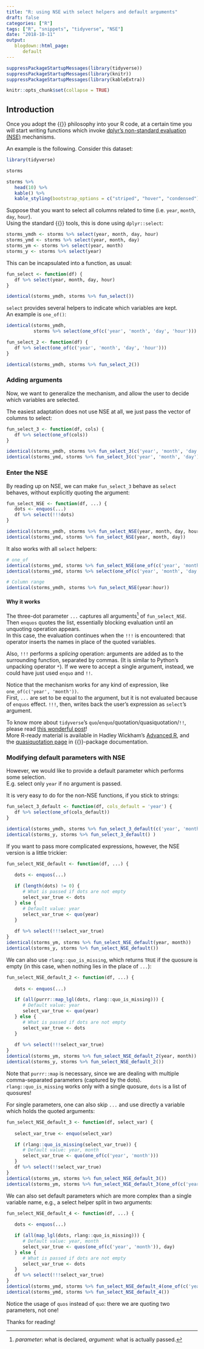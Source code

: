 ```yaml
---
title: "R: using NSE with select helpers and default arguments"
draft: false
categories: ["R"]
tags: ["R", "snippets", "tidyverse", "NSE"]
date: "2018-10-11"
output:
   blogdown::html_page:
      default
---
```

   
   
```r
suppressPackageStartupMessages(library(tidyverse))
suppressPackageStartupMessages(library(knitr))
suppressPackageStartupMessages(library(kableExtra))

knitr::opts_chunk$set(collapse = TRUE)
```

## Introduction

Once you adopt the {{<cran tidyverse>}} philosophy into your R code, at a certain time you will start writing functions which invoke [dplyr's non-standard evaluation (NSE)](https://dplyr.tidyverse.org/articles/programming.html) mechanisms.

An example is the following. Consider this dataset:

```r
library(tidyverse)

storms
```
```r
storms %>% 
   head(10) %>% 
   kable() %>% 
   kable_styling(bootstrap_options = c("striped", "hover", "condensed"), font_size = 11, full_width = TRUE)
```

Suppose that you want to select all columns related to time (i.e. `year`, `month`, `day`, `hour`).      
Using the standard {{<cran dplyr>}} tools, this is done using `dplyr::select`:

```r
storms_ymdh <- storms %>% select(year, month, day, hour)
storms_ymd <- storms %>% select(year, month, day)
storms_ym <- storms %>% select(year, month)
storms_y <- storms %>% select(year)
```

This can be incapsulated into a function, as usual:
```r
fun_select <- function(df) {
   df %>% select(year, month, day, hour)
}

identical(storms_ymdh, storms %>% fun_select())
```

`select` provides several helpers to indicate which variables are kept.    
An example is `one_of()`:

```r

identical(storms_ymdh, 
          storms %>% select(one_of(c('year', 'month', 'day', 'hour'))) )

fun_select_2 <- function(df) {
   df %>% select(one_of(c('year', 'month', 'day', 'hour')))
}

identical(storms_ymdh, storms %>% fun_select_2())
```

### Adding arguments

Now, we want to generalize the mechanism, and allow the user to decide which variables are selected.   

The easiest adaptation does not use NSE at all, we just pass the vector of columns to select:

```r
fun_select_3 <- function(df, cols) {
   df %>% select(one_of(cols))
}

identical(storms_ymdh, storms %>% fun_select_3(c('year', 'month', 'day', 'hour')))
identical(storms_ymd, storms %>% fun_select_3(c('year', 'month', 'day')))
```

### Enter the NSE

By reading up on NSE, we can make `fun_select_3` behave as `select` behaves, without explicitly quoting the argument:

```r
fun_select_NSE <- function(df, ...) {
   dots <- enquos(...)
   df %>% select(!!!dots)
}

identical(storms_ymdh, storms %>% fun_select_NSE(year, month, day, hour))
identical(storms_ymd, storms %>% fun_select_NSE(year, month, day))
```
It also works with all `select` helpers:
```r
# one_of
identical(storms_ymd, storms %>% fun_select_NSE(one_of(c('year', 'month', 'day'))) )
identical(storms_ymd, storms %>% select(one_of(c('year', 'month', 'day'))) )

# Column range
identical(storms_ymdh, storms %>% fun_select_NSE(year:hour))
```

#### Why it works

The three-dot parameter `...` captures all arguments[^1] of `fun_select_NSE`. 
Then `enquos` quotes the list, essentially blocking evaluation until an unquoting operation appears.   
In this case, the evaluation continues when the `!!!` is encountered: that operator inserts the names in place of the quoted variables.

[^1]: *parameter*: what is declared, *argument*: what is actually passed.

Also, `!!!` performs a *splicing* operation: arguments are added as to the surrounding function, separated by commas. (It is similar to Python's unpacking operator `*`). If we were to accept a single argument, instead, we could have just used `enquo` and `!!`.

Notice that the mechanism works for any kind of expression, like `one_of(c('year', 'month'))`.   
First, `...` are set to be equal to the argument, but it is not evaluated because of `enquos` effect.
`!!!`, then, writes back the user's expression as `select`'s argument.

To know more about `tidyverse`'s `quo`/`enquo`/quotation/quasiquotation/`!!`, please read [this wonderful post](https://milesmcbain.xyz/the-roots-of-quotation/)!   
More R-ready material is available in Hadley Wickham's [Advanced R](https://adv-r.hadley.nz/quasiquotation.html), and the [quasiquotation page](https://www.rdocumentation.org/packages/rlang/versions/0.2.1/topics/quasiquotation) in {{<cran rlang>}}-package documentation.


### Modifying default parameters with NSE

However, we would like to provide a default parameter which performs some selection.    
E.g. select only `year` if no argument is passed.

It is very easy to do for the non-NSE functions, if you stick to strings:
```r
fun_select_3_default <- function(df, cols_default = 'year') {
   df %>% select(one_of(cols_default))
}

identical(storms_ymdh, storms %>% fun_select_3_default(c('year', 'month', 'day', 'hour')) )
identical(storms_y, storms %>% fun_select_3_default() )
```

If you want to pass more complicated expressions, however, the NSE version is a little trickier:

```r
fun_select_NSE_default <- function(df, ...) {
      
   dots <- enquos(...)

   if (length(dots) != 0) {
      # What is passed if dots are not empty
      select_var_true <- dots
   } else {
      # Default value: year
      select_var_true <- quo(year)
   }
   
   df %>% select(!!!select_var_true)
}
identical(storms_ym, storms %>% fun_select_NSE_default(year, month))
identical(storms_y, storms %>% fun_select_NSE_default())
```

We can also use `rlang::quo_is_missing`, which returns `TRUE` if the quosure is empty (in this case, when nothing lies in the place of `...`):

```r
fun_select_NSE_default_2 <- function(df, ...) {
      
   dots <- enquos(...)

   if (all(purrr::map_lgl(dots, rlang::quo_is_missing))) {
      # Default value: year
      select_var_true <- quo(year)
   } else {
      # What is passed if dots are not empty
      select_var_true <- dots
   }
   
   df %>% select(!!!select_var_true)
}
identical(storms_ym, storms %>% fun_select_NSE_default_2(year, month))
identical(storms_y, storms %>% fun_select_NSE_default_2())
```

Note that `purrr::map` is necessary, since we are dealing with multiple comma-separated parameters (captured by the dots).
`rlang::quo_is_missing` works only with a single quosure, `dots` is a list of quosures!


For single parameters, one can also skip `...` and use directly a variable which holds the quoted arguments:

```r
fun_select_NSE_default_3 <- function(df, select_var) {
      
   select_var_true <- enquo(select_var)

   if (rlang::quo_is_missing(select_var_true)) {
      # Default value: year, month
      select_var_true <- quo(one_of(c('year', 'month')))
   }
   df %>% select(!!select_var_true)
}
identical(storms_ym, storms %>% fun_select_NSE_default_3())
identical(storms_ym, storms %>% fun_select_NSE_default_3(one_of(c('year', 'month'))))
```


We can also set default parameters which are more complex than a single variable name, e.g., a select helper split in two arguments:

```r
fun_select_NSE_default_4 <- function(df, ...) {
      
   dots <- enquos(...)

   if (all(map_lgl(dots, rlang::quo_is_missing))) {
      # Default value: year, month
      select_var_true <- quos(one_of(c('year', 'month')), day)
   } else {
      # What is passed if dots are not empty
      select_var_true <- dots
   }
   df %>% select(!!!select_var_true)
}
identical(storms_ymd, storms %>% fun_select_NSE_default_4(one_of(c('year', 'month')), day))
identical(storms_ymd, storms %>% fun_select_NSE_default_4())
```

Notice the usage of `quos` instead of `quo`: there we are quoting two parameters, not one!

Thanks for reading!